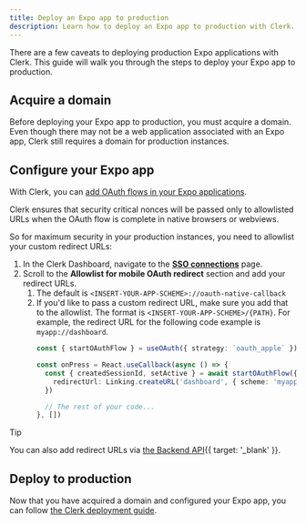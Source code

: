 ```yaml
---
title: Deploy an Expo app to production
description: Learn how to deploy an Expo app to production with Clerk.
---
```


There are a few caveats to deploying production Expo applications with Clerk. This guide will walk you through the steps to deploy your Expo app to production.

## Acquire a domain

Before deploying your Expo app to production, you must acquire a domain. Even though there may not be a web application associated with an Expo app, Clerk still requires a domain for production instances.

## Configure your Expo app

With Clerk, you can [add OAuth flows in your Expo applications](/docs/custom-flows/oauth-connections).

Clerk ensures that security critical nonces will be passed only to allowlisted URLs when the OAuth flow is complete in native browsers or webviews.

So for maximum security in your production instances, you need to allowlist your custom redirect URLs:

1. In the Clerk Dashboard, navigate to the [**SSO connections**](https://dashboard.clerk.com/last-active?path=user-authentication/sso-connections) page.
1. Scroll to the **Allowlist for mobile OAuth redirect** section and add your redirect URLs.
   1. The default is `<INSERT-YOUR-APP-SCHEME>://oauth-native-callback`
   1. If you'd like to pass a custom redirect URL, make sure you add that to the allowlist. The format is `<INSERT-YOUR-APP-SCHEME>/{PATH}`. For example, the redirect URL for the following code example is `myapp://dashboard`.
      ```ts
      const { startOAuthFlow } = useOAuth({ strategy: `oauth_apple` })

      const onPress = React.useCallback(async () => {
        const { createdSessionId, setActive } = await startOAuthFlow({
          redirectUrl: Linking.createURL('dashboard', { scheme: 'myapp' }),
        })

        // The rest of your code...
      }, [])
      ```

> [!TIP]
> You can also add redirect URLs via [the Backend API](/docs/reference/backend-api/tag/Redirect-URLs#operation/CreateRedirectURL){{ target: '_blank' }}.

## Deploy to production

Now that you have acquired a domain and configured your Expo app, you can follow [the Clerk deployment guide](/docs/deployments/overview).
